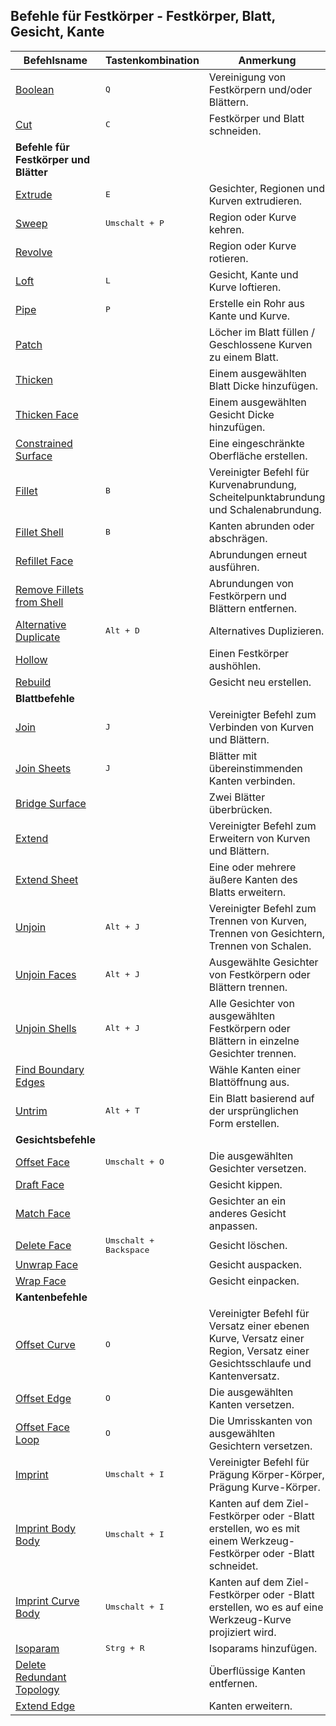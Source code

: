## Befehle für Festkörper - Festkörper, Blatt, Gesicht, Kante

| Befehlsname                                                  | Tastenkombination            | Anmerkung                                                                                                                  |
| ------------------------------------------------------------ | ---------------------------- | -------------------------------------------------------------------------------------------------------------------------- |
| [Boolean](solid/boolean)                                     | <kbd>Q</kbd>                 | Vereinigung von Festkörpern und/oder Blättern.                                                                             |
| [Cut](solid/cut)                                             | <kbd>C</kbd>                 | Festkörper und Blatt schneiden.                                                                                            |
| **Befehle für Festkörper und Blätter**                       |                              |                                                                                                                            |
| [Extrude](solid/extrude)                                     | <kbd>E</kbd>                 | Gesichter, Regionen und Kurven extrudieren.                                                                                |
| [Sweep](solid/sweep)                                         | <kbd>Umschalt + P</kbd>         | Region oder Kurve kehren.                                                                                                  |
| [Revolve](solid/revolve)                                     |                              | Region oder Kurve rotieren.                                                                                                |
| [Loft](solid/loft)                                           | <kbd>L</kbd>                 | Gesicht, Kante und Kurve loftieren.                                                                                        |
| [Pipe](solid/pipe)                                           | <kbd>P</kbd>                 | Erstelle ein Rohr aus Kante und Kurve.                                                                                     |
| [Patch](solid/patch)                                         |                              | Löcher im Blatt füllen / Geschlossene Kurven zu einem Blatt.                                                               |
| [Thicken](solid/thicken)                                     |                              | Einem ausgewählten Blatt Dicke hinzufügen.                                                                                 |
| [Thicken Face](solid/thicken-face)                           |                              | Einem ausgewählten Gesicht Dicke hinzufügen.                                                                               |
| [Constrained Surface](solid/constrained-surface)             |                              | Eine eingeschränkte Oberfläche erstellen.                                                                                  |
| [Fillet](solid/fillet)                                       | <kbd>B</kbd>                 | Vereinigter Befehl für Kurvenabrundung, Scheitelpunktabrundung und Schalenabrundung.                                       |
| [Fillet Shell](solid/fillet-shell)                           | <kbd>B</kbd>                 | Kanten abrunden oder abschrägen.                                                                                           |
| [Refillet Face](solid/refillet-face)                         |                              | Abrundungen erneut ausführen.                                                                                              |
| [Remove Fillets from Shell](solid/remove-fillets-from-shell) |                              | Abrundungen von Festkörpern und Blättern entfernen.                                                                        |
| [Alternative Duplicate](solid/alternative-duplicate)         | <kbd>Alt + D</kbd>           | Alternatives Duplizieren.                                                                                                  |
| [Hollow](solid/hollow)                                       |                              | Einen Festkörper aushöhlen.                                                                                                |
| [Rebuild](solid/rebuild)                                     |                              | Gesicht neu erstellen.                                                                                                     |
| **Blattbefehle**                                             |                              |                                                                                                                            |
| [Join](solid/join)                                           | <kbd>J</kbd>                 | Vereinigter Befehl zum Verbinden von Kurven und Blättern.                                                                  |
| [Join Sheets](solid/join-sheets)                             | <kbd>J</kbd>                 | Blätter mit übereinstimmenden Kanten verbinden.                                                                            |
| [Bridge Surface](solid/bridge-surface)                       |                              | Zwei Blätter überbrücken.                                                                                                  |
| [Extend](solid/extend)                                       |                              | Vereinigter Befehl zum Erweitern von Kurven und Blättern.                                                                  |
| [Extend Sheet](solid/extend-sheet)                           |                              | Eine oder mehrere äußere Kanten des Blatts erweitern.                                                                      |
| [Unjoin](solid/unjoin)                                       | <kbd>Alt + J</kbd>           | Vereinigter Befehl zum Trennen von Kurven, Trennen von Gesichtern, Trennen von Schalen.                                    |
| [Unjoin Faces](solid/unjoin-faces)                           | <kbd>Alt + J</kbd>           | Ausgewählte Gesichter von Festkörpern oder Blättern trennen.                                                               |
| [Unjoin Shells](solid/unjoin-shells)                         | <kbd>Alt + J</kbd>           | Alle Gesichter von ausgewählten Festkörpern oder Blättern in einzelne Gesichter trennen.                                   |
| [Find Boundary Edges](solid/find-boundary-edges)             |                              | Wähle Kanten einer Blattöffnung aus.                                                                                       |
| [Untrim](solid/untrim)                                       | <kbd>Alt + T</kbd>           | Ein Blatt basierend auf der ursprünglichen Form erstellen.                                                                 |
| **Gesichtsbefehle**                                          |                              |                                                                                                                            |
| [Offset Face](solid/offset-face)                             | <kbd>Umschalt + O</kbd>         | Die ausgewählten Gesichter versetzen.                                                                                      |
| [Draft Face](solid/draft-face)                               |                              | Gesicht kippen.                                                                                                            |
| [Match Face](solid/match-face)                               |                              | Gesichter an ein anderes Gesicht anpassen.                                                                                 |
| [Delete Face](solid/delete-face)                             | <kbd>Umschalt + Backspace</kbd> | Gesicht löschen.                                                                                                           |
| [Unwrap Face](solid/unwrap-face)                             |                              | Gesicht auspacken.                                                                                                         |
| [Wrap Face](solid/wrap-face)                                 |                              | Gesicht einpacken.                                                                                                         |
| **Kantenbefehle**                                            |                              |                                                                                                                            |
| [Offset Curve](solid/offset-curve)                           | <kbd>O</kbd>                 | Vereinigter Befehl für Versatz einer ebenen Kurve, Versatz einer Region, Versatz einer Gesichtsschlaufe und Kantenversatz. |
| [Offset Edge](solid/offset-edge)                             | <kbd>O</kbd>                 | Die ausgewählten Kanten versetzen.                                                                                         |
| [Offset Face Loop](solid/offset-face-loop)                   | <kbd>O</kbd>                 | Die Umrisskanten von ausgewählten Gesichtern versetzen.                                                                    |
| [Imprint](solid/imprint)                                     | <kbd>Umschalt + I</kbd>         | Vereinigter Befehl für Prägung Körper-Körper, Prägung Kurve-Körper.                                                        |
| [Imprint Body Body](solid/imprint-body-body)                 | <kbd>Umschalt + I</kbd>         | Kanten auf dem Ziel-Festkörper oder -Blatt erstellen, wo es mit einem Werkzeug-Festkörper oder -Blatt schneidet.           |
| [Imprint Curve Body](solid/imprint-curve-body)               | <kbd>Umschalt + I</kbd>         | Kanten auf dem Ziel-Festkörper oder -Blatt erstellen, wo es auf eine Werkzeug-Kurve projiziert wird.                       |
| [Isoparam](solid/isoparam)                                   | <kbd>Strg + R</kbd>          | Isoparams hinzufügen.                                                                                                      |
| [Delete Redundant Topology](solid/delete-redundant-topology) |                              | Überflüssige Kanten entfernen.                                                                                             |
| [Extend Edge](solid/extend-edge)                             |                              | Kanten erweitern.                                                                                                          |